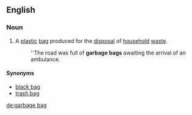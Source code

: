 ==English==

===Noun===
{{en-noun|sg=[[garbage]] [[bag]]}}

# {{US}} A [[plastic]] [[bag]] produced for the [[disposal]] of [[household]] [[waste]].
#: ''The road was full of '''garbage bags''' awaiting the arrival of an ambulance.

====Synonyms====
* [[black bag]]
* [[trash bag]]

[[de:garbage bag]]